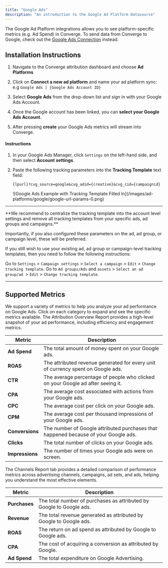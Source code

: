 ```yaml
---
title: "Google Ads"
description: "An introduction to the Google Ad Platform Datasource"
---
```


<Note> The Google Ad Platform integrations allows you to see platform-specific metrics (e.g. Ad Spend) in Converge. 
To send data from Converge to Google, check out the [Google Ads Connection](/connections/integrations/google-ads) instead.</Note>

## Installation Instructions

<AccordionGroup >
<Accordion icon="list" title="Installation Instructions">

1. Navigate to the Converge attribution dashboard and choose **Ad Platforms** 
   &nbsp;

2. Click on **Connect a new ad platform** and name your ad platform sync: e.g `Google Ads | {Google Ads Account ID}`
   &nbsp;
 
3. Select **Google Ads** from the drop-down list and sign in with your Google Ads Account.
   &nbsp;

4. Once the Google account has been linked, you can **select your Google Ads Account**. 

5. After pressing **create** your Google Ads metrics will stream into Converge.
   &nbsp;


</Accordion>
<Accordion icon="crosshairs" title="Set up your UTM Tracking Parameters">

#### Instructions 

1. In your Google Ads Manager, click `Settings` on the left-hand side, and then select **Account settings**.

2. Paste the following tracking parameters into the **Tracking Template** text field:
   ```
   {lpurl}?cvg_source=google&cvg_adid={creative}&cvg_cid={campaignid}
   ```
   <Frame>
   ![Google Ads Example with Tracking Template Filled In](/images/ad-platforms/google/google-url-params-0.png)
   </Frame>


---

<Note> 
 **We recommend to centralize the tracking template into the account level settings and remove all tracking templates from your specific ads, ad groups and campaigns.** 
  
  Importantly, if you also configured these parameters on the ad, ad group, or campaign level, these will be preferred. 
 
 If you still wish to use your existing ad, ad group or campaign-level tracking templates, then you need to follow the following instructions: 
  
  <Accordion title="Set up campaign-level UTM Tracking Parameters"> Go to `Settings` > `Campaign settings` > `Select a campaign` > `Edit` > `Change tracking template`. </Accordion>
   <Accordion title="Set up ad or ad group level UTM Tracking Parameters">  Go to `Ad groups/Ads` and `assets` > `Select an ad group/ad `> `Edit` > `Change tracking template`. </Accordion>
 

</Note>

</Accordion>

</AccordionGroup> 

---
## Supported Metrics

We support a variety of metrics to help you analyze your ad performance on Google Ads. Click on each category to expand and see the specific metrics available.
<AccordionGroup>
<Accordion icon="chart-column" title="Overview Report">
The Attribution Overview Report provides a high-level snapshot of your ad performance, including efficiency and engagement metrics.

| Metric          | Description                                                                         |
| --------------- | ----------------------------------------------------------------------------------- |
| **Ad Spend**    | The total amount of money spent on your Google ads.                                 |
| **ROAS**        | The attributed revenue generated for every unit of currency spent on Google ads.    |
| **CTR**         | The average percentage of people who clicked on your Google ad after seeing it.     |
| **CPA**         | The average cost associated with actions from your Google ads.                      |
| **CPC**         | The average cost per click on your Google ads.                                      |
| **CPM**         | The average cost per thousand impressions of your Google ads.                       |
| **Conversions** | The number of Google attributed purchases that happened because of your Google ads. |
| **Clicks**      | The total number of clicks on your Google ads.                                      |
| **Impressions** | The number of times your Google ads were on screen.                                 |

</Accordion>

<Accordion icon="network-wired" title="Channels Report">
The Channels Report tab provides a detailed comparison of performance metrics across advertising channels, campaigns, ad sets, and ads, helping you understand the most effective elements.

| Metric        | Description                                                          |
| ------------- | -------------------------------------------------------------------- |
| **Purchases** | The total number of purchases as attributed by Google to Google ads. |
| **Revenue**   | The total revenue generated as attributed by Google to Google ads.   |
| **ROAS**      | The return on ad spend as attributed by Google to Google ads.        |
| **CPA**       | The cost of acquiring a conversion as attributed by Google.          |
| **Ad Spend**  | The total expenditure on Google Advertising.                         |

</Accordion>
</AccordionGroup>